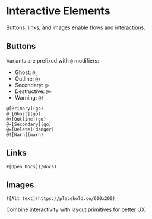 # Interactive Elements


Buttons, links, and images enable flows and interactions.

## Buttons
Variants are prefixed with `@` modifiers:
- Ghost: `@_`
- Outline: `@+`
- Secondary: `@-`
- Destructive: `@=`
- Warning: `@!`

<DslExample title="Button variants" heightClassName="h-48">

```dsl
@[Primary](go)
@_[Ghost](go)
@+[Outline](go)
@-[Secondary](go)
@=[Delete](danger)
@![Warn](warn)
```

</DslExample>

## Links
<DslExample title="Links" heightClassName="h-28">

```dsl
#[Open Docs](/docs)
```

</DslExample>

## Images
<DslExample title="Images" heightClassName="h-40">

```dsl
![Alt text](https://placehold.co/600x200)
```

</DslExample>

Combine interactivity with layout primitives for better UX.

